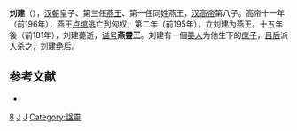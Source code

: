 {{otheruse|劉建}}
'''刘建'''（{{bd|？||前181年}}），[[汉朝|汉朝]]皇子、第三任[[燕王|燕王]]、第一任同姓燕王，[[汉高帝|汉高帝]]第八子。高帝十一年（前196年），燕王[[卢绾|卢绾]]逃亡到匈奴，第二年（前195年），立刘建为燕王。十五年後（前181年），刘建薨逝，[[谥号|谥号]]'''燕靈王'''。刘建有一個[[美人_(位號)|美人]]为他生下的[[庶子|庶子]]，[[吕后|吕后]]派人杀之，刘建绝后。

==参考文献==
*{{wikisource history link|漢書|038|}}

{{start box}}
{{s-before|[[卢绾|卢绾]]}}
{{s-title|[[西汉|西汉]][[燕王|燕王]]|前195年—前181年}}
{{s-after|[[吕通|吕通]]}}
{{end box}}
{{漢朝燕國}}
{{漢朝小作品}}
[[Category:汉高帝皇子|8]]
[[Category:汉朝诸侯王|J]]
[[Category:刘姓|J]]
[[Category:諡靈|Category:諡靈]]